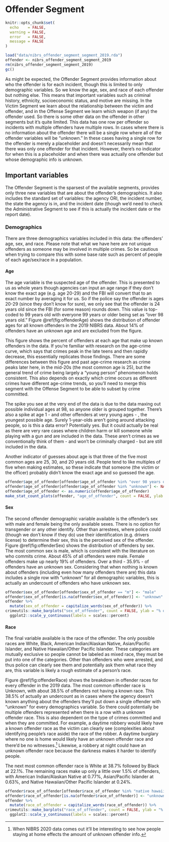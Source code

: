 # Offender Segment

```r
knitr::opts_chunk$set(
  echo    = FALSE,
  warning = FALSE,
  error   = FALSE,
  message = FALSE
)
```

```r
load("data/nibrs_offender_segment_segment_2019.rda")
offender <- nibrs_offender_segment_segment_2019
rm(nibrs_offender_segment_segment_2019)
gc()
```

As might be expected, the Offender Segment provides information about who the offender is for each incident, though this is limited to only demographic variables. So we know the age, sex, and race of each offender but nothing else. This means that important variables such as criminal history, ethnicity, socioeconomic status, and motive are missing. In the Victim Segment we learn about the relationship between the victim and offender, and in the Offense Segment we learn which weapon (if any) the offender used. So there is some other data on the offender in other segments but it's quite limited. This data has one row per offender so incidents with multiple offenders have multiple rows. In cases where there is no information about the offender there will be a single row where all of the offender variables will be "unknown." In these cases having a single row for the offender is merely a placeholder and doesn't necessarily mean that there was only one offender for that incident. However, there's no indicator for when this is a placeholder and when there was actually one offender but whose demographic info is unknown.

## Important variables

The Offender Segment is the sparsest of the available segments, provides only three new variables that are about the offender's demographics. It also includes the standard set of variables: the agency ORI, the incident number, the state the agency is in, and the incident date (though we'd need to check the Administrative Segment to see if this is actually the incident date or the report date).

### Demographics

There are three demographics variables included in this data: the offenders' age, sex, and race. Please note that what we have here are not unique offenders as someone may be involved in multiple crimes. So be cautious when trying to compare this with some base rate such as percent of people of each age/sex/race in a population.  

#### Age

The age variable is the suspected age of the offender. This is presented to us as whole years though agencies can input an age range if they don't know the exact age (e.g. age 20-29) and the FBI will convert that to an exact number by averaging it for us. So if the police say the offender is ages 20-29 (since they don't know for sure), we only see that the offender is 24 years old since the FBI (for some reason) rounds down. This value is top-coded to 99 years old with everyone 99 years or older being set as "over 98 years old." Figure \@ref(fig:offenderAge) shows the distribution of offender ages for all known offenders in the 2019 NIBRS data. About 14% of offenders have an unknown age and are excluded from the figure. 

This figure shows the percent of offenders at each age that make up known offenders in the data. If you're familiar with research on the age-crime curve, which says that crimes peak in the late teens and then rapidly decrease, this essentially replicates those findings. There are some differences between this figure and past age-crime research as crime peaks later here, in the mid-20s (the most common age is 25), but the general trend of crime being largely a "young person" phenomenon holds consistent. This also depends on exactly which crime occurs as different crimes have different age-crime trends, so you'll need to merge this segment with the Offense Segment to be able to subset by crime committed. 

The spike you see at the very end of the data is due to the data maxing out possible individual ages at 98, so anyone older is grouped together. There's also a spike at age 1 - and other offenders at very young ages - , the youngest possible age. Surely 1-year-olds aren't going around attacking people, so is this a data error? Potentially yes. But it could actually be real as there are very rare cases where children harm or kill someone while playing with a gun and are included in the data. These aren't crimes as we conventionally think of them - and won't be criminally charged - but are still included in the data.    

Another indicator of guesses about age is that three of the five most common ages are 25, 30, and 20 years old. People tend to like multiples of five when making estimates, so these indicate that someone (the victim or the officer) probably didn't know the exact age and so guessed the age. 

```r
offender$age_of_offender[offender$age_of_offender %in% "over 98 years old"] <- 99
offender$age_of_offender[offender$age_of_offender %in% "unknown"] <- NA
offender$age_of_offender <- as.numeric(offender$age_of_offender)
make_stat_count_plots(offender, "age_of_offender", count = FALSE, ylab = "% of Offenders") + xlab("Age")
```

#### Sex

The second offender demographic variable available is the offender's sex with male and female being the only available sexes. There is no option for transgender or any other identify. Other than arrestees, where police could (though we don't know if they do) use their identification (e.g. drivers license) to determine their sex, this is the perceived sex of the offender. Figure \@ref(fig:offenderSex) shows the distribution of offenders by sex. The most common sex is male, which is consistent with the literature on who commits crime. About 45% of all offenders were male. Female  offenders make up nearly 19% of offenders. Over a third - 35.9% - of offenders have an unknown sex. Considering that when nothing is known about offenders (including even how many offenders there are) this data includes a single row with "unknown" for all demographic variables, this is actually an undercount of offenders who have unknown sex. 

```r
offender$sex_of_offender[offender$sex_of_offender == "m"] <- "male"
offender$sex_of_offender[is.na(offender$sex_of_offender)] <- "unknown"
offender %>%
  mutate(sex_of_offender = capitalize_words(sex_of_offender)) %>%
crimeutils::make_barplots("sex_of_offender", count = FALSE, ylab = "% of Offenders") +
  ggplot2::scale_y_continuous(labels = scales::percent)
```

#### Race

The final variable available is the race of the offender. The only possible races are White, Black, American Indian/Alaskan Native, Asian/Pacific Islander, and Native Hawaiian/Other Pacific Islander. These categories are mutually exclusive so people cannot be labeled as mixed race, they must be put into one of the categories. Other than offenders who were arrested, and thus police can clearly see them and potentially ask them what race they are, this variable is likely a rough estimate of a person's race.     

Figure \@ref(fig:offenderRace) shows the breakdown in offender races for every offender in the 2019 data. The most common offender race is Unknown, with about 38.5% of offenders not having a known race. This 38.5% of actually an undercount as in cases where the agency doesn't known anything about the offenders they'll put down a single offender with "unknown" for every demographics variable. So there could potentially be multiple offenders represented when there is a row with a unknown offender race. This is also dependent on the type of crimes committed and when they are committed. For example, a daytime robbery would likely have a known offender race as the victim can clearly see (complexities about identifying people's race aside) the race of the robber. A daytime burglary where no one is home would likely have an unknown offender race and there'd be no witnesses.^[When NIBRS 2020 data comes out it'll be interesting to see how people staying at home effects the amount of unknown offender info.] Likewise, a robbery at night could have an unknown offender race because the darkness makes it harder to identify people.

The next most common offender race is White at 38.7% followed by Black at 22.1%. The remaining races make up only a little over 1.5% of offenders, with American Indian/Alaskan Native at 0.77%, Asian/Pacific Islander at 0.63%, and Native Hawaiian/Other Pacific Islander at 0.24%.

```r
offender$race_of_offender[offender$race_of_offender %in% "native hawaiian or other pacific islander"] <- "native hawaiian/other pacific islander"
offender$race_of_offender[is.na(offender$race_of_offender)] <- "unknown"
offender %>%
  mutate(race_of_offender = capitalize_words(race_of_offender)) %>%
crimeutils::make_barplots("race_of_offender", count = FALSE, ylab = "% of Offenders") +
  ggplot2::scale_y_continuous(labels = scales::percent)
```

